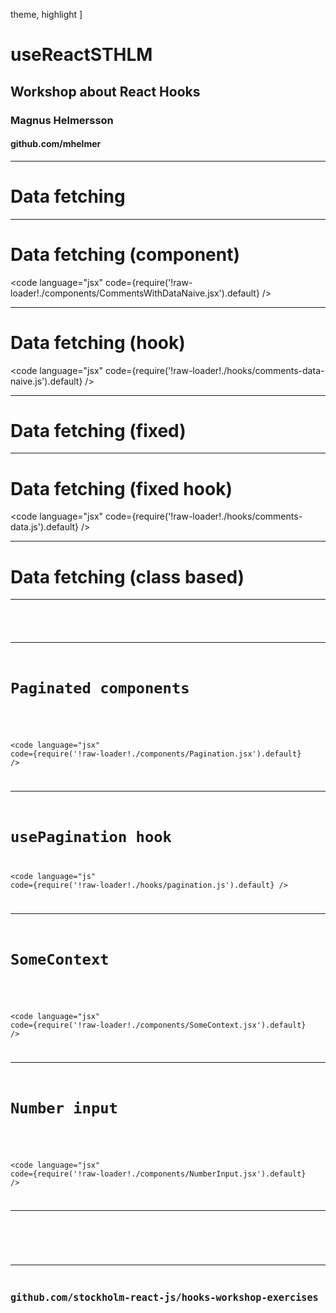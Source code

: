 

  theme,
  highlight
]

# useReactSTHLM

## Workshop about React Hooks

### Magnus Helmersson

#### github.com/mhelmer

---

# Data fetching


<CommentsWithDataNaive />

---

# Data fetching (component)

<code
  language="jsx"
  code={require('!raw-loader!./components/CommentsWithDataNaive.jsx').default}
/>

---

# Data fetching (hook)

<code
  language="jsx"
  code={require('!raw-loader!./hooks/comments-data-naive.js').default}
/>

---

# Data fetching (fixed)


<CommentsWithData />

---

# Data fetching (fixed hook)

<code
  language="jsx"
  code={require('!raw-loader!./hooks/comments-data.js').default}
/>

---

# Data fetching (class based)


<ClassBasedCommentsWithData />

---

<FullScreenCode>
  <code
    language="jsx"
    code={require('!raw-loader!./components/ClassBasedCommentsWithData.jsx').default}
  />
</FullScreenCode>

---

# Paginated components


<Pagination />

<code
  language="jsx"
  code={require('!raw-loader!./components/Pagination.jsx').default}
/>

---

# usePagination hook

<code
  language="js"
  code={require('!raw-loader!./hooks/pagination.js').default}
/>

---

# SomeContext


<SomeContextThing />

<code
  language="jsx"
  code={require('!raw-loader!./components/SomeContext.jsx').default}
/>

---

# Number input


<NumberInput />

<code
  language="jsx"
  code={require('!raw-loader!./components/NumberInput.jsx').default}
/>

---

<FullScreenCode>
  <code
    language="jsx"
    code={require('!raw-loader!./hooks/number-formatter.js').default}
  />
</FullScreenCode>

---

## github.com/stockholm-react-js/hooks-workshop-exercises
